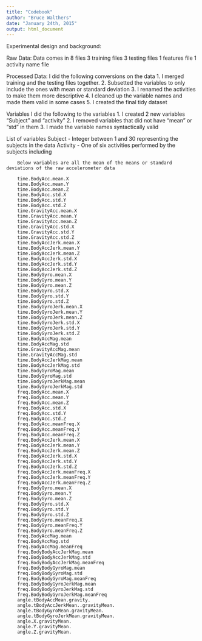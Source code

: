 ```yaml
---
title: "Codebook"
author: "Bruce Walthers"
date: "January 24th, 2015"
output: html_document
---
```



Experimental design and background:

Raw Data:
        Data comes in 8 files
        3 training files
        3 testing files
        1 features file
        1 activity name file


Processed Data:
        I did the following conversions on the data
        1. I merged training and the testing files together.
        2. Subsetted the variables to only include the ones with mean or standard deviation
        3. I renamed the activities to make them more descriptive
        4. I cleaned up the variable names and made them valid in some cases
        5. I created the final tidy dataset
        

Variables
        I did the following to the variables
        1. I created 2 new variables "Subject" and "activity"
        2. I removed variables that did not have "mean" or "std" in them
        3. I made the variable names syntactically valid
        
List of variables
        Subject - Integer between 1 and 30 representing the subjects in the data
        Activity - One of six activities performed by the subjects including 
        
        Below variables are all the mean of the means or standard deviations of the raw accelerometer data
        
        time.BodyAcc.mean.X
        time.BodyAcc.mean.Y
        time.BodyAcc.mean.Z
        time.BodyAcc.std.X
        time.BodyAcc.std.Y
        time.BodyAcc.std.Z
        time.GravityAcc.mean.X
        time.GravityAcc.mean.Y
        time.GravityAcc.mean.Z
        time.GravityAcc.std.X
        time.GravityAcc.std.Y
        time.GravityAcc.std.Z
        time.BodyAccJerk.mean.X
        time.BodyAccJerk.mean.Y
        time.BodyAccJerk.mean.Z
        time.BodyAccJerk.std.X
        time.BodyAccJerk.std.Y
        time.BodyAccJerk.std.Z
        time.BodyGyro.mean.X
        time.BodyGyro.mean.Y
        time.BodyGyro.mean.Z
        time.BodyGyro.std.X
        time.BodyGyro.std.Y
        time.BodyGyro.std.Z
        time.BodyGyroJerk.mean.X
        time.BodyGyroJerk.mean.Y
        time.BodyGyroJerk.mean.Z
        time.BodyGyroJerk.std.X
        time.BodyGyroJerk.std.Y
        time.BodyGyroJerk.std.Z
        time.BodyAccMag.mean
        time.BodyAccMag.std
        time.GravityAccMag.mean
        time.GravityAccMag.std
        time.BodyAccJerkMag.mean
        time.BodyAccJerkMag.std
        time.BodyGyroMag.mean
        time.BodyGyroMag.std
        time.BodyGyroJerkMag.mean
        time.BodyGyroJerkMag.std
        freq.BodyAcc.mean.X
        freq.BodyAcc.mean.Y
        freq.BodyAcc.mean.Z
        freq.BodyAcc.std.X
        freq.BodyAcc.std.Y
        freq.BodyAcc.std.Z
        freq.BodyAcc.meanFreq.X
        freq.BodyAcc.meanFreq.Y
        freq.BodyAcc.meanFreq.Z
        freq.BodyAccJerk.mean.X
        freq.BodyAccJerk.mean.Y
        freq.BodyAccJerk.mean.Z
        freq.BodyAccJerk.std.X
        freq.BodyAccJerk.std.Y
        freq.BodyAccJerk.std.Z
        freq.BodyAccJerk.meanFreq.X
        freq.BodyAccJerk.meanFreq.Y
        freq.BodyAccJerk.meanFreq.Z
        freq.BodyGyro.mean.X
        freq.BodyGyro.mean.Y
        freq.BodyGyro.mean.Z
        freq.BodyGyro.std.X
        freq.BodyGyro.std.Y
        freq.BodyGyro.std.Z
        freq.BodyGyro.meanFreq.X
        freq.BodyGyro.meanFreq.Y
        freq.BodyGyro.meanFreq.Z
        freq.BodyAccMag.mean
        freq.BodyAccMag.std
        freq.BodyAccMag.meanFreq
        freq.BodyBodyAccJerkMag.mean
        freq.BodyBodyAccJerkMag.std
        freq.BodyBodyAccJerkMag.meanFreq
        freq.BodyBodyGyroMag.mean
        freq.BodyBodyGyroMag.std
        freq.BodyBodyGyroMag.meanFreq
        freq.BodyBodyGyroJerkMag.mean
        freq.BodyBodyGyroJerkMag.std
        freq.BodyBodyGyroJerkMag.meanFreq
        angle.tBodyAccMean.gravity.
        angle.tBodyAccJerkMean..gravityMean.
        angle.tBodyGyroMean.gravityMean.
        angle.tBodyGyroJerkMean.gravityMean.
        angle.X.gravityMean.
        angle.Y.gravityMean.
        angle.Z.gravityMean.
